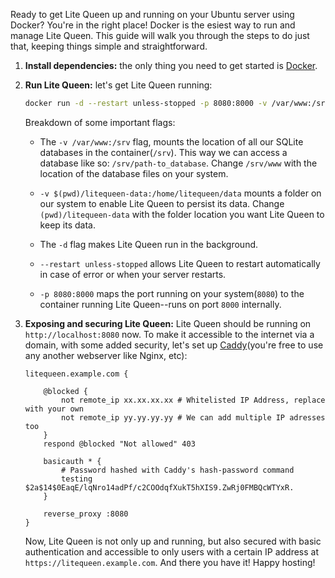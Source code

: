 

Ready to get Lite Queen up and running on your Ubuntu server using Docker? You're in the right place! Docker is the esiest way to run and manage Lite Queen. This guide will walk you through the steps to do just that, keeping things simple and straightforward.



1. **Install dependencies:** the only thing you need to get started is [Docker](https://docs.docker.com/engine/install/ubuntu/#installation-methods).


2. **Run Lite Queen:** let's get Lite Queen running:

    ```bash
    docker run -d --restart unless-stopped -p 8080:8000 -v /var/www:/srv -v $(pwd)/litequeen-data:/home/litequeen/data --name lite-queen-container kivsegrob/lite-queen
    ``` 

    Breakdown of some important flags:

    - The `-v /var/www:/srv` flag, mounts the location of all our SQLite databases in the container(`/srv`). This way we can access a database like so: `/srv/path-to_database`. Change `/srv/www` with the location of the database files on your system.

    - `-v $(pwd)/litequeen-data:/home/litequeen/data` mounts a folder on our system to enable Lite Queen to persist its data. Change `(pwd)/litequeen-data` with the folder location you want Lite Queen to keep its data. 

    - The `-d` flag makes Lite Queen run in the background.

    - `--restart unless-stopped` allows Lite Queen to restart automatically in case of error or when your server restarts.

    - `-p 8080:8000` maps the port running on your system(`8080`) to the container running Lite Queen--runs on port `8000` internally.

5. **Exposing and securing Lite Queen:** Lite Queen should be running on `http://localhost:8080` now. To make it accessible to the internet via a domain, with some added security, let's set up [Caddy](https://caddyserver.com/)(you're  free to use any another webserver like Nginx, etc):

    ```text
    litequeen.example.com {

        @blocked {
            not remote_ip xx.xx.xx.xx # Whitelisted IP Address, replace with your own
            not remote_ip yy.yy.yy.yy # We can add multiple IP adresses too
        }
        respond @blocked "Not allowed" 403

        basicauth * { 
            # Password hashed with Caddy's hash-password command
            testing $2a$14$0EaqE/lqNro14adPf/c2COOdqfXukT5hXIS9.ZwRj0FMBQcWTYxR.
        }

        reverse_proxy :8080
    }
    ```

    Now, Lite Queen is not only up and running, but also secured with basic authentication and accessible to only users with a certain IP address at `https://litequeen.example.com`.
    And there you have it! Happy hosting!

